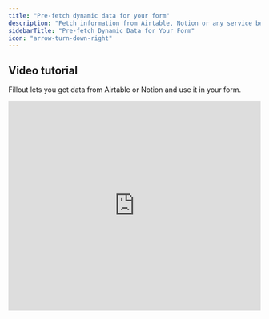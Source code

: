 ```yaml
---
title: "Pre-fetch dynamic data for your form"
description: "Fetch information from Airtable, Notion or any service before your form loads. Display the data in your form or use it in your form logic."
sidebarTitle: "Pre-fetch Dynamic Data for Your Form"
icon: "arrow-turn-down-right"
---
```


## Video tutorial

Fillout lets you get data from Airtable or Notion and use it in your form.

<Frame>
  <iframe class="notion-asset-object-fit" src="https://www.loom.com/embed/4f65d0d00074458d94c6b60ebe09a734" title="iframe video" frameborder="0" allowfullscreen loading="lazy" scrolling="auto" width="100%" height="420" />
</Frame>

<Note>
  **Note:** This feature is available to **Business** and **Enterprise** users. For more details on pricing, click [**here**](https://www.fillout.com/pricing). However, you can still make update forms that pre-fetch information on the **Free** plan, with [this approach](/update-forms).
</Note>

## How to p**ull external information into your form**

### **1. Select your integration**

Navigate to the **Integrate** page from the top menu and choose an integration.

### 2. Add a pre-fetch record

Then, click `+ Add new` under **Pre-fetch records**.

<Frame>
  ![Screenshot of the Fillout form creation page](/images/Screenshot2025-02-14at11.33.56AM.png)
</Frame>

Enter a **name** for your record, then select a **base** and a **table**. Under **Filter by**, choose an Airtable field to match with a [URL parameter](/url-parameters) or static text. In this example, we'll select email.

<Frame style={{ width: '576px', height: '476px' }}>
  ![Screenshot of the Fillout form creation page](/images/Screenshot2025-02-14at11.40.20AM.png)
</Frame>

## **How to use pre-fetched records in your form**

Check out [this article](/answer-piping) to see how you can display pre-fetched records, use the data to show or hide questions, branch to different pages, and more.

<Check>
  **Good to know:** You can fetch records from the same database you’re working in, or even an entirely separate one on your account\!
</Check>

## **Related articles**

<CardGroup cols={3}>
  <Card title="URL Parameters" icon="brackets-curly" iconType="regular" color="#FFC738" href="/url-parameters">
    Pass information to a Fillout form to support pre-filling and personalizing of the form.
  </Card>
  <Card title="Answer piping" icon="wand-magic-sparkles" iconType="regular" color="#FFC738" href="/answer-piping">
    Insert respondents' previous answers into form  or text fields for a personalized experience.
  </Card>
  <Card title="Use dynamic data" icon="arrow-down-right" iconType="regular" color="#FFC738" href="/fetch-dynamic-data">
    Display dynamic content in your form and use it to hide, validate and pre-fill fields.
  </Card>
</CardGroup>
